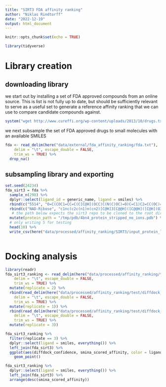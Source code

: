 ```yaml
---
title: "SIRT3 FDA affinity ranking"
author: "Niklas Rindtorff"
date: "2022-12-19"
output: html_document
---
```


```r
knitr::opts_chunk$set(echo = TRUE)
```


```r
library(tidyverse)
```


# Library creation

## downloading library
we start out by installing a set of FDA approved compounds from an online source. This is list is not fully up to date, but should be sufficiently relevant to serve as a useful set to generate a reference affinity ranking that we can use to compare candidate compounds against. 

```r
system("wget http://www.cureffi.org/wp-content/uploads/2013/10/drugs.txt; mv drugs.txt data/external/fda_affinity_ranking/fda.txt")
```
we next subsample the set of FDA approved drugs to small molecules with an available SMILES

```r
fda <- read_delim(here("data/external/fda_affinity_ranking/fda.txt"), 
    delim = "\t", escape_double = FALSE, 
    trim_ws = TRUE) %>% 
  drop_na()
```
## subsampling library and exporting

```r
set.seed(24234)
fda_sirt3 = fda %>% 
  sample_n(298) %>%
  dplyr::select(ligand_id = generic_name, ligand = smiles) %>%
  rbind(c("5514", "O=C(COC1=CC=C(C[C@H](OCC)C(N(C)OC)=O)C=C1)C2=CC(OC)=CC=C2"), .) %>% 
  rbind(c("NAD-Ribose", "c1nc(c2c(n1)n(cn2)[C@H]3[C@@H]([C@@H]([C@H](O3)COP(=O)(O)OP(=O)(O)OC[C@@H]4[C@H]([C@H]([C@H](O4)O)O)O)O)O)N"), .) %>% 
   # the path below expects the sirt3 repo to be cloned to the root dir
  mutate(protein_path = "/tmp/pdb/4bn4_protein_stripped_no_ions.pdb") %>%
  # only writing 5 for testing
  head(10) %>%
  write_csv(here("data/processed/affinity_ranking/SIRT3/input_protein_ligand.csv"))
  
```

# Docking analysis 

```r
library(readr)
fda_sirt3_ranking <- read_delim(here("data/processed/affinity_ranking/test/diffdock_221222 SIRT3-5/df_diffdock_results.tsv"), 
    delim = "\t", escape_double = FALSE, 
    trim_ws = TRUE) %>% 
  mutate(replicate = 2) %>% 
  rbind(read_delim(here("data/processed/affinity_ranking/test/diffdock_221220 SIRT3-5/df_diffdock_results.tsv"), 
    delim = "\t", escape_double = FALSE, 
    trim_ws = TRUE) %>% 
  mutate(replicate = 1)) %>% 
  rbind(read_delim(here("data/processed/affinity_ranking/test/diffdock_221222 SIRT3-10-ADPRibose/df_diffdock_results.tsv"), 
    delim = "\t", escape_double = FALSE, 
    trim_ws = TRUE) %>% 
  mutate(replicate = 3))
```

```r
fda_sirt3_ranking %>% 
  filter(replicate == 3) %>% 
  dplyr::select(ligand = smiles, everything()) %>%
  left_join(fda_sirt3) %>% 
  ggplot(aes(diffdock_confidence, smina_scored_affinity, color = ligand_id)) + 
    geom_point()
```

```r
fda_sirt3_ranking %>% 
  dplyr::select(ligand = smiles, everything()) %>%
  left_join(fda_sirt3) %>% 
  arrange(desc(smina_scored_affinity))
```

```r

```

